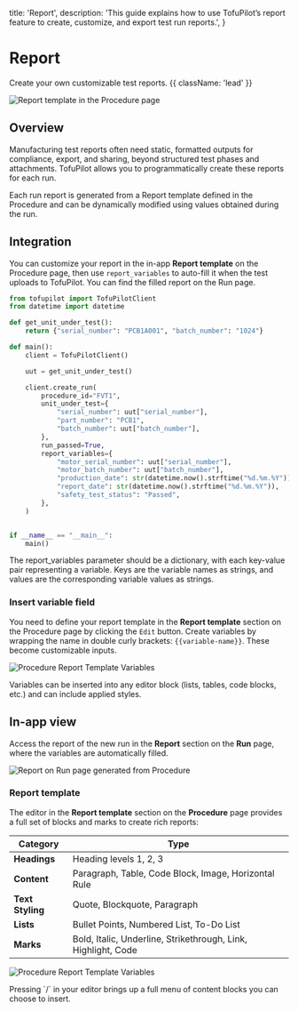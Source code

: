   title: 'Report',
  description:
    'This guide explains how to use TofuPilot’s report feature to create, customize, and export test run reports.',
}

# Report

Create your own customizable test reports. {{ className: 'lead' }}

<Image src="/reports-header.png" alt="Report template in the Procedure page" />

## Overview

Manufacturing test reports often need static, formatted outputs for compliance, export, and sharing, beyond structured test phases and attachments. TofuPilot allows you to programmatically create these reports for each run.

Each run report is generated from a Report template defined in the Procedure and can be dynamically modified using values obtained during the run.

## Integration

You can customize your report in the in-app **Report template** on the Procedure page, then use `report_variables` to auto-fill it when the test uploads to TofuPilot. You can find the filled report on the Run page.

<CodeGroup>

```python {{ title: 'Python'}}
from tofupilot import TofuPilotClient
from datetime import datetime

def get_unit_under_test():
    return {"serial_number": "PCB1A001", "batch_number": "1024"}

def main():
    client = TofuPilotClient()

    uut = get_unit_under_test()

    client.create_run(
        procedure_id="FVT1",
        unit_under_test={
            "serial_number": uut["serial_number"],
            "part_number": "PCB1",
            "batch_number": uut["batch_number"],
        },
        run_passed=True,
        report_variables={
            "motor_serial_number": uut["serial_number"],
            "motor_batch_number": uut["batch_number"],
            "production_date": str(datetime.now().strftime("%d.%m.%Y")),
            "report_date": str(datetime.now().strftime("%d.%m.%Y")),
            "safety_test_status": "Passed",
        },
    )


if __name__ == "__main__":
    main()
```

</CodeGroup>

<Note>
  The report_variables parameter should be a dictionary, with each key-value
  pair representing a variable. Keys are the variable names as strings, and
  values are the corresponding variable values as strings.
</Note>

### Insert variable field

You need to define your report template in the **Report template** section on the Procedure page by clicking the `Edit` button. Create variables by wrapping the name in double curly brackets: `{{variable-name}}`. These become customizable inputs.

<Image
  src="/reports-page-procedure1.png"
  alt="Procedure Report Template Variables"
/>

<Note>
  Variables can be inserted into any editor block (lists, tables, code blocks,
  etc.) and can include applied styles.
</Note>

## In-app view

Access the report of the new run in the **Report** section on the **Run** page, where the variables are automatically filled.

<Image
  src="/reports-page-run.png"
  alt="Report on Run page generated from Procedure"
/>

### Report template

The editor in the **Report template** section on the **Procedure** page provides a full set of blocks and marks to create rich reports:

| Category         | Type                                                          |
| ---------------- | ------------------------------------------------------------- |
| **Headings**     | Heading levels 1, 2, 3                                        |
| **Content**      | Paragraph, Table, Code Block, Image, Horizontal Rule          |
| **Text Styling** | Quote, Blockquote, Paragraph                                  |
| **Lists**        | Bullet Points, Numbered List, To-Do List                      |
| **Marks**        | Bold, Italic, Underline, Strikethrough, Link, Highlight, Code |

<Image
  src="/reports-page-procedure2.png"
  alt="Procedure Report Template Variables"
/>

<Note>
  Pressing `/` in your editor brings up a full menu of content blocks you can
  choose to insert.
</Note>
